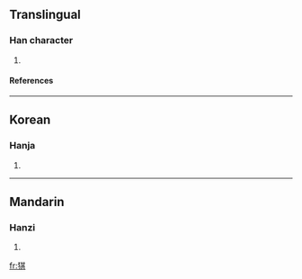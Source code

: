 ==Translingual==
===Han character===
{{Han char|rn=94|rad=犬|as=08|sn=11|four=|canj=大竹廿一金 (KHTMC)}}
# {{defn|Han|sort=犬08}}
====References====
{{Han ref|kx=0712.170|dkj=20464|dj=1124.200|hdz=21351.100|uh=7309|ud=29449}}

----
==Korean==
===Hanja===
{{ko-hanja|hangeul=기|eumhun=|rv=gi|mr=ki|y=ki}}
# {{defn|Korean}}

----
==Mandarin==
===Hanzi===
{{cmn-hanzi|pin=[[qí]] ([[qi2]])|wg=ch'i<sup>2</sup>}}
# {{defn|Mandarin}}

[[fr:猉]]